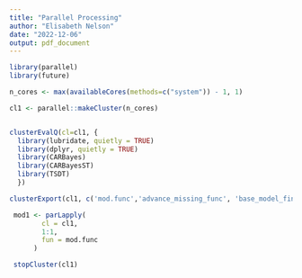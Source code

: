 ```yaml
---
title: "Parallel Processing"
author: "Elisabeth Nelson"
date: "2022-12-06"
output: pdf_document
---
```

```r

library(parallel) 
library(future)

n_cores <- max(availableCores(methods=c("system")) - 1, 1)

cl1 <- parallel::makeCluster(n_cores)


clusterEvalQ(cl=cl1, {
  library(lubridate, quietly = TRUE)
  library(dplyr, quietly = TRUE)
  library(CARBayes)
  library(CARBayesST)
  library(TSDT)
  })

clusterExport(cl1, c('mod.func','advance_missing_func', 'base_model_final', 'neighb.mat_2'), environment())

 mod1 <- parLapply(
        cl = cl1,
        1:1,
        fun = mod.func
      )

 stopCluster(cl1)


```